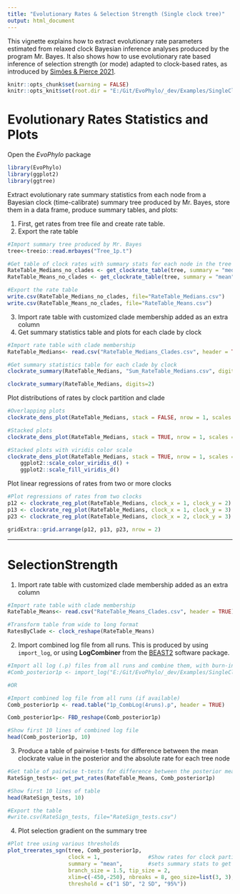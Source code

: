 ```yaml
---
title: "Evolutionary Rates & Selection Strength (Single clock tree)"
output: html_document
---
```


This vignette explains how to extract evolutionary rate parameters estimated from relaxed clock Bayesian inference analyses produced by the program Mr. Bayes. It also shows how to use evolutionary rate based inference of selection strength (or mode) adapted to clock-based rates, as introduced by [Simões & Pierce 2021](https://www.nature.com/articles/s41559-021-01532-x). 

```r
knitr::opts_chunk$set(warning = FALSE)
knitr::opts_knit$set(root.dir = "E:/Git/EvoPhylo/_dev/Examples/SingleClockTree/")
```

# Evolutionary Rates Statistics and Plots

Open the *EvoPhylo* package

```r
library(EvoPhylo)
library(ggplot2)
library(ggtree)
```

Extract evolutionary rate summary statistics from each node from a Bayesian clock (time-calibrate) summary tree produced by Mr. Bayes, store them in a data frame, produce summary tables, and plots:

1. First, get rates from tree file and create rate table. 
2. Export the rate table

```r
#Import summary tree produced by Mr. Bayes
tree<-treeio::read.mrbayes("Tree_1p.t")

#Get table of clock rates with summary stats for each node in the tree for each relaxed clock partition 
RateTable_Medians_no_clades <- get_clockrate_table(tree, summary = "median")
RateTable_Means_no_clades <- get_clockrate_table(tree, summary = "mean")

#Export the rate table
write.csv(RateTable_Medians_no_clades, file="RateTable_Medians.csv")
write.csv(RateTable_Means_no_clades, file="RateTable_Means.csv")
```

3. Import rate table with customized clade membership added as an extra column
4. Get summary statistics table and plots for each clade by clock 

```r
#Import rate table with clade membership 
RateTable_Medians<- read.csv("RateTable_Medians_Clades.csv", header = TRUE)

#Get summary statistics table for each clade by clock 
clockrate_summary(RateTable_Medians, "Sum_RateTable_Medians.csv", digits=2)
```

```r
clockrate_summary(RateTable_Medians, digits=2) 
```

Plot distributions of rates by clock partition and clade
```r
#Overlapping plots
clockrate_dens_plot(RateTable_Medians, stack = FALSE, nrow = 1, scales = "fixed")
```
```r
#Stacked plots
clockrate_dens_plot(RateTable_Medians, stack = TRUE, nrow = 1, scales = "fixed")
```

```r
#Stacked plots with viridis color scale
clockrate_dens_plot(RateTable_Medians, stack = TRUE, nrow = 1, scales = "fixed")+
    ggplot2::scale_color_viridis_d() +
    ggplot2::scale_fill_viridis_d()
```

Plot linear regressions of rates from two or more clocks

```r
#Plot regressions of rates from two clocks
p12 <- clockrate_reg_plot(RateTable_Medians, clock_x = 1, clock_y = 2)
p13 <- clockrate_reg_plot(RateTable_Medians, clock_x = 1, clock_y = 3)
p23 <- clockrate_reg_plot(RateTable_Medians, clock_x = 2, clock_y = 3)

gridExtra::grid.arrange(p12, p13, p23, nrow = 2)

```


---


# SelectionStrength

1. Import rate table with customized clade membership added as an extra column

```r
#Import rate table with clade membership 
RateTable_Means<- read.csv("RateTable_Means_Clades.csv", header = TRUE)

#Transform table from wide to long format
RatesByClade <- clock_reshape(RateTable_Means)
```


2. Import combined log file from all runs. This is produced by using `import_log`, or using **LogCombiner** from the [BEAST2](https://www.beast2.org/beagle-beast-2-in-cluster/index.html) software package.

```r
#Import all log (.p) files from all runs and combine them, with burn-in = 25% and downsampling to 2.5k trees in each log file
#Comb_posterior1p <- import_log("E:/Git/EvoPhylo/_dev/Examples/SingleClockTree/LogFiles3p", burnin = 0.25, downsample = 2500)

#OR

#Import combined log file from all runs (if available)
Comb_posterior1p <- read.table("1p_CombLog(4runs).p", header = TRUE)

Comb_posterior1p<- FBD_reshape(Comb_posterior1p)

#Show first 10 lines of combined log file
head(Comb_posterior1p, 10)
```

3. Produce a table of pairwise t-tests for difference between the mean clockrate value in the posterior and the absolute rate for each tree node
```r
#Get table of pairwise t-tests for difference between the posterior mean and the rate for each tree node
RateSign_tests<- get_pwt_rates(RateTable_Means, Comb_posterior1p)

#Show first 10 lines of table
head(RateSign_tests, 10)

#Export the table
#write.csv(RateSign_tests, file="RateSign_tests.csv")
```

4. Plot selection gradient on the summary tree
```r
#Plot tree using various thresholds
plot_treerates_sgn(tree, Comb_posterior1p, 
                   clock = 1,               #Show rates for clock partition 1
                   summary = "mean",        #sets summary stats to get from summary tree nodes
                   branch_size = 1.5, tip_size = 2,                      #sets size for tree elements
                   xlim=c(-450,-250), nbreaks = 8, geo_size=list(3, 3),  #sets limits and breaks for geoscale
                   threshold = c("1 SD", "2 SD", "95%"))                 #sets threshold for selection mode

```
